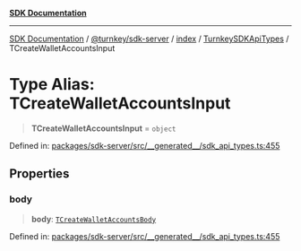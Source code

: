 [**SDK Documentation**](../../../../../../README.mdx)

***

[SDK Documentation](../../../../../../packages.mdx) / [@turnkey/sdk-server](../../../../README.mdx) / [index](../../../README.mdx) / [TurnkeySDKApiTypes](../README.mdx) / TCreateWalletAccountsInput

# Type Alias: TCreateWalletAccountsInput

> **TCreateWalletAccountsInput** = `object`

Defined in: [packages/sdk-server/src/\_\_generated\_\_/sdk\_api\_types.ts:455](https://github.com/tkhq/sdk/blob/fd49bfe86475c8603b3eb385aa101efa36fa32fc/packages/sdk-server/src/__generated__/sdk_api_types.ts#L455)

## Properties

### body

> **body**: [`TCreateWalletAccountsBody`](TCreateWalletAccountsBody.mdx)

Defined in: [packages/sdk-server/src/\_\_generated\_\_/sdk\_api\_types.ts:455](https://github.com/tkhq/sdk/blob/fd49bfe86475c8603b3eb385aa101efa36fa32fc/packages/sdk-server/src/__generated__/sdk_api_types.ts#L455)
